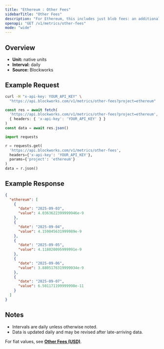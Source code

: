```yaml
---
title: "Ethereum : Other Fees"
sidebarTitle: "Other Fees"
description: "For Ethereum, this includes just blob fees: an additional fee for transactions that post data to \"blobs,\" which are specialized data availability solutions for L2 blockchains."
openapi: "GET /v1/metrics/other-fees"
mode: "wide"
---
```


## Overview

- **Unit:** native units
- **Interval:** daily
- **Source:** Blockworks

## Example Request

<CodeGroup>

```bash cURL
curl -H "x-api-key: YOUR_API_KEY" \
  "https://api.blockworks.com/v1/metrics/other-fees?project=ethereum"
```

```typescript TypeScript
const res = await fetch(
  'https://api.blockworks.com/v1/metrics/other-fees?project=ethereum',
  { headers: { 'x-api-key': 'YOUR_API_KEY' } }
)
const data = await res.json()
```

```python Python
import requests

r = requests.get(
  'https://api.blockworks.com/v1/metrics/other-fees',
  headers={'x-api-key': 'YOUR_API_KEY'},
  params={'project': 'ethereum'}
)
data = r.json()
```

</CodeGroup>

## Example Response

```json
{
  "ethereum": [
    {
      "date": "2025-09-03",
      "value": 4.0363622399999946e-9
    },
    {
      "date": "2025-09-04",
      "value": 4.159045631999989e-9
    },
    {
      "date": "2025-09-05",
      "value": 4.118020095999991e-9
    },
    {
      "date": "2025-09-06",
      "value": 3.8805176319999934e-9
    },
    {
      "date": "2025-09-07",
      "value": 6.501171199999998e-11
    }
  ]
}
```

## Notes
- Intervals are daily unless otherwise noted.
- Data is updated daily and may be revised after late-arriving data.


<Note>For fiat values, see **[Other Fees (USD)](./other-fees-usd)**.</Note>